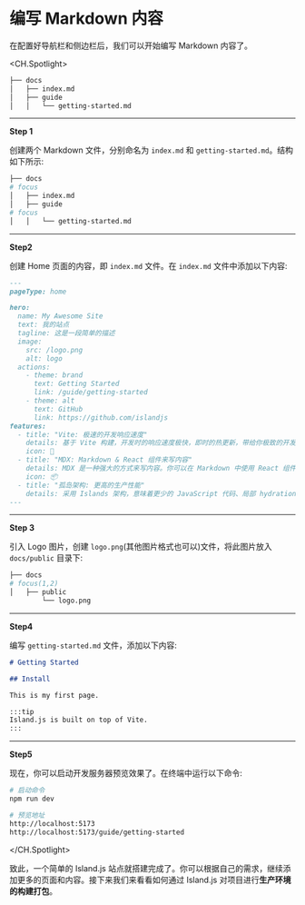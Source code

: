 # 编写 Markdown 内容

在配置好导航栏和侧边栏后，我们可以开始编写 Markdown 内容了。

<CH.Spotlight>

```bash 目录结构
├── docs
│   ├── index.md
│   ├── guide
│   │   └── getting-started.md
```

---

**Step 1**

创建两个 Markdown 文件，分别命名为 `index.md` 和 `getting-started.md`。结构如下所示:

```bash 目录结构
├── docs
# focus
│   ├── index.md
│   ├── guide
# focus
│   │   └── getting-started.md
```

---

**Step2**

创建 Home 页面的内容，即 `index.md` 文件。在 `index.md` 文件中添加以下内容:

```md index.md
---
pageType: home

hero:
  name: My Awesome Site
  text: 我的站点
  tagline: 这是一段简单的描述
  image:
    src: /logo.png
    alt: logo
  actions:
    - theme: brand
      text: Getting Started
      link: /guide/getting-started
    - theme: alt
      text: GitHub
      link: https://github.com/islandjs
features:
  - title: "Vite: 极速的开发响应速度"
    details: 基于 Vite 构建，开发时的响应速度极快，即时的热更新，带给你极致的开发体验。
    icon: 🚀
  - title: "MDX: Markdown & React 组件来写内容"
    details: MDX 是一种强大的方式来写内容。你可以在 Markdown 中使用 React 组件。
    icon: 📦
  - title: "孤岛架构: 更高的生产性能"
    details: 采用 Islands 架构，意味着更少的 JavaScript 代码、局部 hydration， 从而带来更好的首屏性能。
---
```

---

**Step 3**

引入 Logo 图片，创建 `logo.png`(其他图片格式也可以)文件，将此图片放入 `docs/public` 目录下:

```bash 目录结构
├── docs
# focus(1,2)
│   ├── public
        └── logo.png
```

---

**Step4**

编写 `getting-started.md` 文件，添加以下内容:

```md getting-started.md
# Getting Started

## Install

This is my first page.

:::tip
Island.js is built on top of Vite.
:::
```

---

**Step5**

现在，你可以启动开发服务器预览效果了。在终端中运行以下命令:

```bash
# 启动命令
npm run dev

# 预览地址
http://localhost:5173
http://localhost:5173/guide/getting-started
```

</CH.Spotlight>

<div class="my-10"></div>

致此，一个简单的 Island.js 站点就搭建完成了。你可以根据自己的需求，继续添加更多的页面和内容。接下来我们来看看如何通过 Island.js 对项目进行**生产环境的构建打包**。
